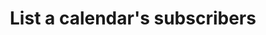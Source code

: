 ---
title: List a calendar's subscribers
sidebarTitle: List calendar subscribers 
openapi: get /v1/calendars/{id}/subscribers
---